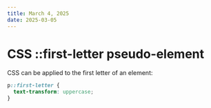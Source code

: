 ```yaml
---
title: March 4, 2025
date: 2025-03-05
---
```


# CSS ::first-letter pseudo-element

CSS can be applied to the first letter of an element:

```css
p::first-letter {
  text-transform: uppercase;
}
```
